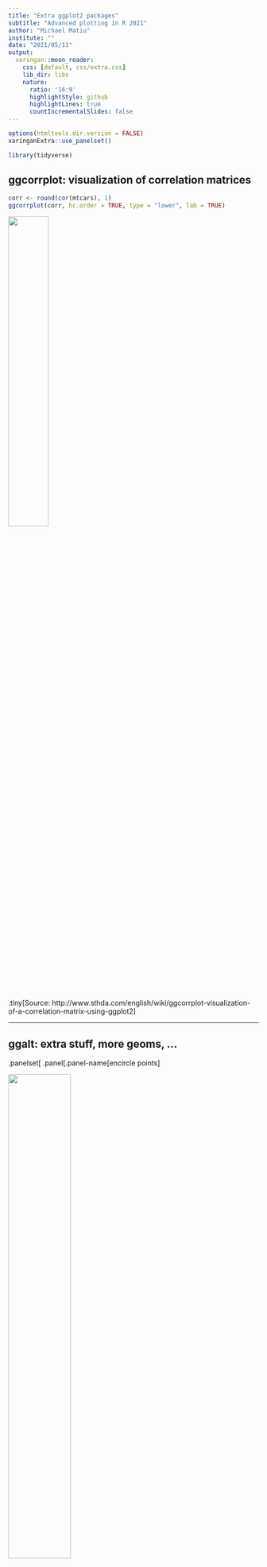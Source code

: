 ```yaml
---
title: "Extra ggplot2 packages"
subtitle: "Advanced plotting in R 2021"
author: "Michael Matiu"
institute: ""
date: "2021/05/11"
output:
  xaringan::moon_reader:
    css: [default, css/extra.css]
    lib_dir: libs
    nature:
      ratio: '16:9'
      highlightStyle: github
      highlightLines: true
      countIncrementalSlides: false
---
```


```r
options(htmltools.dir.version = FALSE)
xaringanExtra::use_panelset()

library(tidyverse)

```


## ggcorrplot: visualization of correlation matrices


```r
corr <- round(cor(mtcars), 1)
ggcorrplot(corr, hc.order = TRUE, type = "lower", lab = TRUE)
```



<img width=40% height=40% src="http://www.sthda.com/sthda/RDoc/figure/ggplot2/ggcorrplot-demo-ggcorrplot-7.png">

.tiny[Source: http://www.sthda.com/english/wiki/ggcorrplot-visualization-of-a-correlation-matrix-using-ggplot2]

---


## ggalt: extra stuff, more geoms, ...


.panelset[
.panel[.panel-name[encircle points]

<img width=50% height=50% src="https://raw.githubusercontent.com/hrbrmstr/ggalt/master/README_figs/README-encircle-3.png">

.tiny[Source: https://github.com/hrbrmstr/ggalt]



]


.panel[.panel-name[lollipop]

<img width=50% height=50% src="https://raw.githubusercontent.com/hrbrmstr/ggalt/master/README_figs/README-lollipop-1.png">


.tiny[Source: https://github.com/hrbrmstr/ggalt]


]


.panel[.panel-name[dumbbell]


<img width=50% height=50% src="https://raw.githubusercontent.com/hrbrmstr/ggalt/master/README_figs/README-dumbbell-1.png">

.tiny[Source: https://github.com/hrbrmstr/ggalt]


]
]


---



## ggrepel: no overlapping text labels

<img src="https://ggrepel.slowkow.com/articles/examples_files/figure-html/comparison-1.png">

.tiny[Source: https://ggrepel.slowkow.com/articles/examples.html]



---



## ggforce: accelarating ggplot



.panelset[
.panel[.panel-name[parallel sets]

<img width=50% height=50% src="https://ggforce.data-imaginist.com/reference/geom_parallel_sets-1.png">

.tiny[Source: https://ggforce.data-imaginist.com/reference/geom_parallel_sets.html]

]



.panel[.panel-name[mark and enclose points]

<img width=50% height=50% src="https://ggforce.data-imaginist.com/reference/geom_mark_ellipse-2.png">

.tiny[Source: https://ggforce.data-imaginist.com/reference/geom_mark_ellipse.html]

]


.panel[.panel-name[facet_zoom]


<img width=50% height=50% src="https://ggforce.data-imaginist.com/reference/facet_zoom-2.png">

.tiny[Source: https://ggforce.data-imaginist.com/reference/facet_zoom.html]

]


.panel[.panel-name[facet_matrix]

<img width=50% height=50% src="https://ggforce.data-imaginist.com/reference/facet_matrix-1.png">

.tiny[Source: https://ggforce.data-imaginist.com/reference/facet_matrix.html]

]
]

